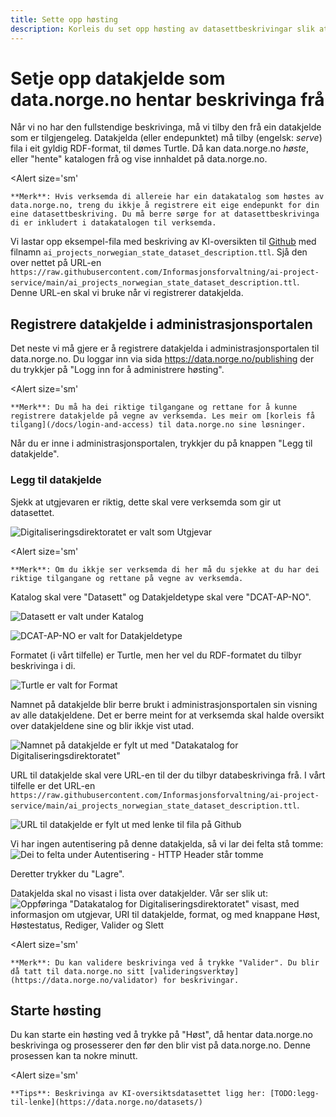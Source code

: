 ```yaml
---
title: Sette opp høsting
description: Korleis du set opp høsting av datasettbeskrivingar slik at dei blir publiserte til data.norge.no.
---
```


# Setje opp datakjelde som data.norge.no hentar beskrivinga frå

Når vi no har den fullstendige beskrivinga, må vi tilby den frå ein datakjelde som er tilgjengeleg. Datakjelda (eller endepunktet) må tilby (engelsk: _serve_) fila i eit gyldig RDF-format, til dømes Turtle. Då kan data.norge.no _høste_, eller "hente" katalogen frå og vise innhaldet på data.norge.no.

<Alert
    size='sm'
>
    **Merk**: Hvis verksemda di allereie har ein datakatalog som høstes av data.norge.no, treng du ikkje å registrere eit eige endepunkt for din eine datasettbeskriving. Du må berre sørge for at datasettbeskrivinga di er inkludert i datakatalogen til verksemda.
</Alert>

Vi lastar opp eksempel-fila med beskriving av KI-oversikten til [Github](https://github.com/Informasjonsforvaltning/ai-project-service) med filnamn `ai_projects_norwegian_state_dataset_description.ttl`. Sjå den over nettet på URL-en `https://raw.githubusercontent.com/Informasjonsforvaltning/ai-project-service/main/ai_projects_norwegian_state_dataset_description.ttl`.
Denne URL-en skal vi bruke når vi registrerer datakjelda.

## Registrere datakjelde i administrasjonsportalen

Det neste vi må gjere er å registrere datakjelda i administrasjonsportalen til data.norge.no. Du loggar inn via sida https://data.norge.no/publishing der du trykkjer på "Logg inn for å administrere høsting".

<Alert
    size='sm'
>
    **Merk**: Du må ha dei riktige tilgangane og rettane for å kunne registrere datakjelde på vegne av verksemda. Les meir om [korleis få tilgang](/docs/login-and-access) til data.norge.no sine løsninger.
</Alert>

Når du er inne i administrasjonsportalen, trykkjer du på knappen "Legg til datakjelde".

### Legg til datakjelde

Sjekk at utgjevaren er riktig, dette skal vere verksemda som gir ut datasettet.

![Digitaliseringsdirektoratet er valt som Utgjevar](https://cms.fellesdatakatalog.digdir.no/uploads/publisher_436431d9fc.png)

<Alert
    size='sm'
>
    **Merk**: Om du ikkje ser verksemda di her må du sjekke at du har dei riktige tilgangane og rettane på vegne av verksemda.
</Alert>

Katalog skal vere "Datasett" og Datakjeldetype skal vere "DCAT-AP-NO".

![Datasett er valt under Katalog](https://cms.fellesdatakatalog.digdir.no/uploads/catalog_5b32c1d760.png)

![DCAT-AP-NO er valt for Datakjeldetype](https://cms.fellesdatakatalog.digdir.no/uploads/data_source_type_7945b706f1.png)

Formatet (i vårt tilfelle) er Turtle, men her vel du RDF-formatet du tilbyr beskrivinga i di.

![Turtle er valt for Format](https://cms.fellesdatakatalog.digdir.no/uploads/format_a178ba8a09.png)

Namnet på datakjelde blir berre brukt i administrasjonsportalen sin visning av alle datakjeldene. Det er berre meint for at verksemda skal halde oversikt over datakjeldene sine og blir ikkje vist utad.

![Namnet på datakjelde er fylt ut med "Datakatalog for Digitaliseringsdirektoratet"](https://cms.fellesdatakatalog.digdir.no/uploads/name_995474230a.png)

URL til datakjelde skal vere URL-en til der du tilbyr databeskrivinga frå. I vårt tilfelle er det URL-en `https://raw.githubusercontent.com/Informasjonsforvaltning/ai-project-service/main/ai_projects_norwegian_state_dataset_description.ttl`.

![URL til datakjelde er fylt ut med lenke til fila på Github](https://cms.fellesdatakatalog.digdir.no/uploads/url_20dd8399c0.png)

Vi har ingen autentisering på denne datakjelda, så vi lar dei felta stå tomme:
![Dei to felta under Autentisering - HTTP Header står tomme](https://cms.fellesdatakatalog.digdir.no/uploads/authentication_c4674b80ce.png)

Deretter trykker du "Lagre".

Datakjelda skal no visast i lista over datakjelder. Vår ser slik ut:
![Oppføringa "Datakatalog for Digitaliseringsdirektoratet" visast, med informasjon om utgjevar, URI til datakjelde, format, og med knappane Høst, Høstestatus, Rediger, Valider og Slett](https://cms.fellesdatakatalog.digdir.no/uploads/data_source_entry_d25303217f.png)

<Alert
    size='sm'
>
    **Merk**: Du kan validere beskrivinga ved å trykke "Valider". Du blir då tatt til data.norge.no sitt [valideringsverktøy](https://data.norge.no/validator) for beskrivingar.
</Alert>

## Starte høsting

Du kan starte ein høsting ved å trykke på "Høst", då hentar data.norge.no beskrivinga og prosesserer den før den blir vist på data.norge.no. Denne prosessen kan ta nokre minutt.

<Alert
    size='sm'
>
    **Tips**: Beskrivinga av KI-oversiktsdatasettet ligg her: [TODO:legg-til-lenke](https://data.norge.no/datasets/)
</Alert>
